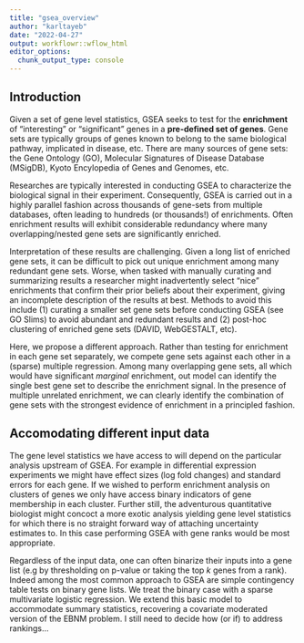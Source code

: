 ```yaml
---
title: "gsea_overview"
author: "karltayeb"
date: "2022-04-27"
output: workflowr::wflow_html
editor_options:
  chunk_output_type: console
---
```


## Introduction

Given a set of gene level statistics, GSEA seeks to test for the **enrichment** of "interesting" or "significant" genes in a **pre-defined set of genes**. Gene sets are typically groups of genes known to belong to the same biological pathway, implicated in disease, etc. There are many sources of gene sets: the Gene Ontology (GO), Molecular Signatures of Disease Database (MSigDB), Kyoto Encylopedia of Genes and Genomes, etc.

Researches are typically interested in conducting GSEA to characterize the biological signal in their experiment. Consequently, GSEA is carried out in a highly parallel fashion across thousands of gene-sets from multiple databases, often leading to hundreds (or thousands!) of enrichments. Often enrichment results will exhibit considerable redundancy where many overlapping/nested gene sets are significantly enriched.

Interpretation of these results are challenging. Given a long list of enriched gene sets, it can be difficult to pick out unique enrichment among many redundant gene sets. Worse, when tasked with manually curating and summarizing results a researcher might inadvertently select "nice" enrichments that confirm their prior beliefs about their experiment, giving an incomplete description of the results at best. Methods to avoid this include (1) curating a smaller set gene sets before conducting GSEA (see GO Slims) to avoid abundant and redundant results and (2) post-hoc clustering of enriched gene sets (DAVID, WebGESTALT, etc).

Here, we propose a different approach. Rather than testing for enrichment in each gene set separately, we compete gene sets against each other in a (sparse) multiple regression. Among many overlapping gene sets, all which would have significant *marginal* enrichment, out model can identify the single best gene set to describe the enrichment signal. In the presence of multiple unrelated enrichment, we can clearly identify the combination of gene sets with the strongest evidence of enrichment in a principled fashion.


## Accomodating different input data

The gene level statistics we have access to will depend on the particular analysis upstream of GSEA. For example in differential expression experiments we might have effect sizes (log fold changes) and standard errors for each gene. If we wished to perform enrichment analysis on clusters of genes we only have access binary indicators of gene membership in each cluster. Further still, the adventurous quantitative biologist might concoct a more exotic analysis yielding gene level statistics for which there is no straight forward way of attaching uncertainty estimates to. In this case performing GSEA with gene ranks would be most appropriate.

Regardless of the input data, one can often binarize their inputs into a gene list (e.g by thresholding on p-value or taking the top $k$ genes from a rank). Indeed among the most common approach to GSEA are simple contingency table tests on binary gene lists. We treat the binary case with a sparse multivariate logistic regression. We extend this basic model to accommodate summary statistics, recovering a covariate moderated version of the EBNM problem. I still need to decide how (or if) to address rankings...
